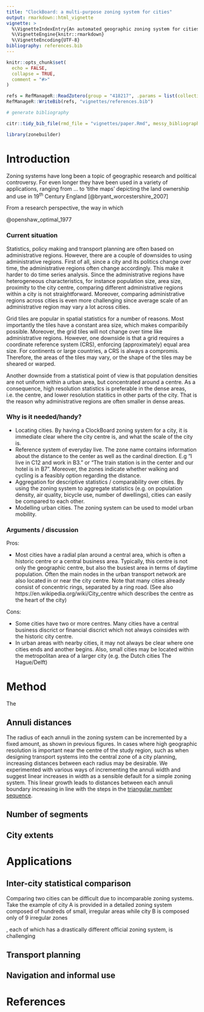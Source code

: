 ```yaml
---
title: "ClockBoard: a multi-purpose zoning system for cities"
output: rmarkdown::html_vignette
vignette: >
  %\VignetteIndexEntry{An automated geographic zoning system for cities with concentric segmented annuli}
  %\VignetteEngine{knitr::rmarkdown}
  %\VignetteEncoding{UTF-8}
bibliography: references.bib
---
```


```r
knitr::opts_chunk$set(
  echo = FALSE,
  collapse = TRUE,
  comment = "#>"
)
```

```r
refs = RefManageR::ReadZotero(group = "418217", .params = list(collection = "8S8LR8TK", limit = 100))
RefManageR::WriteBib(refs, "vignettes/references.bib")
```

```r
# generate bibliography

citr::tidy_bib_file(rmd_file = "vignettes/paper.Rmd", messy_bibliography = "~/uaf/allrefs.bib", file = "vignettes/references.bib")
```



```r
library(zonebuilder)
```


<!-- # notes and brainstorm -->

<!-- Target journals -->
<!-- - JOSIS: http://www.josis.org/index.php/josis -->

<!-- Title alternatives: -->

<!-- * Standard zoning system for cities -->
<!-- * ClockBoard: a standard zoning system for cities -->
<!-- * ClockBoard: a multi-purpose zoning system for cities -->
<!-- - An automated geographic zoning system for cities with concentric segmented annuli -->

<!-- I agree with all of these, we could either define things as we go along or start with a definitions section -->
<!-- Terminology; we need consistent terms for these things (in bold the suggestions): -->

<!-- * Our zoning system. **ClockBoard** -->
<!-- The name given to ways of dividing up geographical space: zoning system -->
<!-- * The individual zones. **zones** or **areal units** -->
<!-- * (optionally) The whole system, so not only the default. **zonebuilder** -->
<!-- * The rings. **rings/circles/annuli** -->
<!-- * The segments. **segments** -->
<!-- * Bulls eye. **central zone/center/centre** -->
<!-- * Distance (to the centre). **distance** -->
<!-- * Clock hand. **direction/angle/cardinal direction/...** -->


# Introduction


Zoning systems have long been a topic of geographic research and political controversy.
For even longer they have been used in a variety of applications, ranging from ... to 'tithe maps' depicting the land ownership and use in 19^th^ Century England [@bryant_worcestershire_2007]


From a research perspective, the way in which 

@openshaw_optimal_1977


### Current situation


Statistics, policy making and transport planning are often based on administrative regions. However, there are a couple of downsides to using administrative regions. First of all, since a city and its politics change over time, the administrative regions often change accordingly. This make it harder to do time series analysis. Since the administrative regions have heterogeneous characteristics, for instance population size, area size, proximity to the city centre, comparing different administrative regions within a city is not straightforward. Moreover, comparing administrative regions across cities is even more challenging since average scale of an administrative region may vary a lot across cities.

Grid tiles are popular in spatial statistics for a number of reasons. Most importantly the tiles have a constant area size, which makes comparibily possible. Moreover, the grid tiles will not change over time like administrative regions. However, one downside is that a grid requires a coordinate reference system (CRS), enforcing (approximately) equal area size. For continents or large countries, a CRS is always a compromis. Therefore, the areas of the tiles may vary, or the shape of the tiles may be sheared or warped.

Another downside from a statistical point of view is that population densities are not uniform within a urban area, but concentrated around a centre. As a consequence, high resolution statistics is preferable in the dense areas, i.e. the centre, and lower resolution statitics in other parts of the city. That is the reason why administrative regions are often smaller in dense areas.


### Why is it needed/handy?

* Locating cities. By having a ClockBoard zoning system for a city, it is immediate clear where the city centre is, and what the scale of the city is. 
* Reference system of everyday live. The zone name contains information about the distance to the center as well as the cardinal direction. E.g "I live in C12 and work in B3." or "The train station is in the center and our hotel is in B7". Moreover, the zones indicate whether walking and cycling is a feasibly option regarding the distance.   
* Aggregation for descriptive statistics / comparability over cities. By using the zoning system to aggregate statistics (e.g. on population density, air quality, bicycle use, number of dwellings), cities can easily be compared to each other.
* Modelling urban cities. The zoning system can be used to model urban mobility.


### Arguments / discussion

Pros:

* Most cities have a radial plan around a central area, which is often a historic centre or a central business area.
Typically, this centre is not only the geographic centre, but also the busiest area in terms of daytime population. Often the main nodes in the urban transport network are also located in or near the city centre. Note that many cities already consist of concentric rings, separated by a ring road. (See also https://en.wikipedia.org/wiki/City_centre which describes the centre as the heart of the city)

Cons:

* Some cities have two or more centres. Many cities have a central business discrict or financial discrict which not always coinsides with the historic city centre.
* In urban areas with nearby cities, it may not always be clear where one cities ends and another begins. Also, small cities may be located within the metropolitan area of a larger city (e.g. the Dutch cities The Hague/Delft) 






# Method

The 


## Annuli distances

The radius of each annuli in the zoning system can be incremented by a fixed amount, as shown in previous figures.
<!-- Todo: add figures -->
In cases where high geographic resolution is important near the centre of the study region, such as when designing transport systems into the central zone of a city planning, increasing distances between each radius may be desirable.
We experimented with various ways of incrementing the annuli width and suggest linear increases in width as a sensible default for a simple zoning system.
This linear growth leads to distances between each annuli boundary increasing in line with the steps in the [triangular number sequence](https://en.wikipedia.org/wiki/Triangular_number).

## Number of segments

## City extents

# Applications

## Inter-city statistical comparison

Comparing two cities can be difficult due to incomparable zoning systems.
Take the example of city A is provided in a detailed zoning system composed of hundreds of small, irregular areas while city B is composed only of 9 irregular zones

, each of which has a drastically different official zoning system, is challenging  

## Transport planning

## Navigation and informal use

# References

